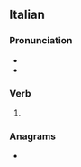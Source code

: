==Italian==

===Pronunciation===
* {{it-IPA|appàlti}}
* {{rhymes|it|alti}}

===Verb===
{{head|it|verb form}}

# {{inflection of|it|appaltare||2|s|pres|indc|;|1//2//3|s|pres|subj|;|3|s|impr}}

===Anagrams===
* {{anagrams|it|a=aailppt|lappati|palpati|palpita}}